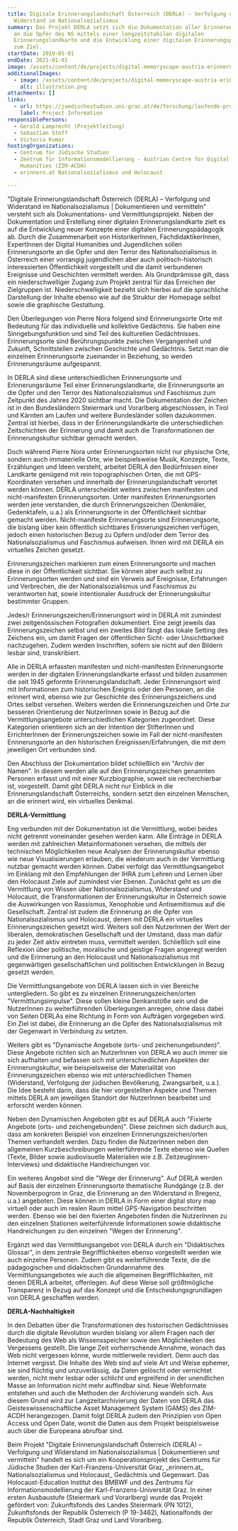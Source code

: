 ```yaml
---
title: Digitale Erinnerungslandschaft Österreich (DERLA) – Verfolgung und
  Widerstand im Nationalsozialismus
summary: Das Projekt DERLA setzt sich die Dokumentation aller Erinnerungszeichen
  an die Opfer des NS mittels einer langzeitstabilen digitalen
  Erinnerungslandkarte und die Entwicklung einer digitalen Erinnerungspädagogik
  zum Ziel.
startDate: 2019-01-01
endDate: 2021-01-01
image: /assets/content/de/projects/digital-memoryscape-austria-erinnerungslandschaft-persecution-and-resistance-during-ns-documentation/derla_neu.jpg
additionalImages:
  - image: /assets/content/de/projects/digital-memoryscape-austria-erinnerungslandschaft-persecution-and-resistance-during-ns-documentation/additionalImages/illustration.png
    alt: illustration.png
attachments: []
links:
  - url: https://juedischestudien.uni-graz.at/de/forschung/laufende-projekte/1/
    label: Project Information
responsiblePersons:
  - Gerald Lamprecht (Projektleitung)
  - Sebastian Stoff
  - Victoria Kumar
hostingOrganizations:
  - Centrum für Jüdische Studien
  - Zentrum für Informationsmodellierung - Austrian Centre for Digital
    Humanities (ZIM-ACDH)
  - erinnern.at Nationalsozialismus und Holocaust

---
```

"Digitale Erinnerungslandschaft Österreich (DERLA) – Verfolgung und Widerstand im Nationalsozialismus | Dokumentieren und vermitteln" versteht sich als Dokumentations- und Vermittlungsprojekt. Neben der Dokumentation und Erstellung einer digitalen Erinnerungslandkarte zielt es auf die Entwicklung neuer Konzepte einer digitalen Erinnerungspädagogik ab. Durch die Zusammenarbeit von HistorikerInnen, FachdidaktikerInnen, ExpertInnen der Digital Humanities und Jugendlichen sollen Erinnerungsorte an die Opfer und den Terror des Nationalsozialismus in Österreich einer vorrangig jugendlichen aber auch politisch-historisch interessierten Öffentlichkeit vorgestellt und die damit verbundenen Ereignisse und Geschichten vermittelt werden. Als Grundprämisse gilt, dass ein niederschwelliger Zugang zum Projekt zentral für das Erreichen der Zielgruppen ist. Niederschwelligkeit bezieht sich hierbei auf die sprachliche Darstellung der Inhalte ebenso wie auf die Struktur der Homepage selbst sowie die graphische Gestaltung.

Den Überlegungen von Pierre Nora folgend sind Erinnerungsorte Orte mit Bedeutung für das individuelle und kollektive Gedächtnis. Sie haben eine Sinngebungsfunktion und sind Teil des kulturellen Gedächtnisses. Erinnerungsorte sind Berührungspunkte zwischen Vergangenheit und Zukunft, Schnittstellen zwischen Geschichte und Gedächtnis. Setzt man die einzelnen Erinnerungsorte zueinander in Beziehung, so werden Erinnerungsräume aufgespannt.

In DERLA sind diese unterschiedlichen Erinnerungsorte und Erinnerungsräume Teil einer Erinnerungslandkarte, die Erinnerungsorte an die Opfer und den Terror des Nationalsozialismus und Faschismus zum Zeitpunkt des Jahres 2020 sichtbar macht. Die Dokumentation der Zeichen ist in den Bundesländern Steiermark und Vorarlberg abgeschlossen, in Tirol und Kärnten am Laufen und weitere Bundesländer sollen dazukommen. Zentral ist hierbei, dass in der Erinnerungslandkarte die unterschiedlichen Zeitschichten der Erinnerung und damit auch die Transformationen der Erinnerungskultur sichtbar gemacht werden.

Doch während Pierre Nora unter Erinnerungsorten nicht nur physische Orte, sondern auch immaterielle Orte, wie beispielsweise Musik, Konzepte, Texte, Erzählungen und Ideen versteht, arbeitet DERLA den Bedürfnissen einer Landkarte genügend mit rein topographischen Orten, die mit GPS-Koordinaten versehen und innerhalb der Erinnerungslandschaft verortet werden können. DERLA unterscheidet weiters zwischen manifesten und nicht-manifesten Erinnerungsorten. Unter manifesten Erinnerungsorten werden jene verstanden, die durch Erinnerungszeichen (Denkmäler, Gedenktafeln, u.a.) als Erinnerungsorte in der Öffentlichkeit sichtbar gemacht werden. Nicht-manifeste Erinnerungsorte sind Erinnerungsorte, die bislang über kein öffentlich sichtbares Erinnerungszeichen verfügen, jedoch einen historischen Bezug zu Opfern und/oder dem Terror des Nationalsozialismus und Faschismus aufweisen. Ihnen wird mit DERLA ein virtuelles Zeichen gesetzt.

Erinnerungszeichen markieren zum einen Erinnerungsorte und machen diese in der Öffentlichkeit sichtbar. Sie können aber auch selbst zu Erinnerungsorten werden und sind ein Verweis auf Ereignisse, Erfahrungen und Verbrechen, die der Nationalsozialismus und Faschismus zu verantworten hat, sowie intentionaler Ausdruck der Erinnerungskultur bestimmter Gruppen.

Jedes/r Erinnerungszeichen/Erinnerungsort wird in DERLA mit zumindest zwei zeitgenössischen Fotografien dokumentiert. Eine zeigt jeweils das Erinnerungszeichen selbst und ein zweites Bild fängt das lokale Setting des Zeichens ein, um damit Fragen der öffentlichen Sicht- oder Unsichtbarkeit nachzugehen. Zudem werden Inschriften, sofern sie nicht auf den Bildern lesbar sind, transkribiert.

Alle in DERLA erfassten manifesten und nicht-manifesten Erinnerungsorte werden in der digitalen Erinnerungslandkarte erfasst und bilden zusammen die seit 1945 geformte Erinnerungslandschaft. Jeder Erinnerungsort wird mit Informationen zum historischen Ereignis oder den Personen, an die erinnert wird, ebenso wie zur Geschichte des Erinnerungszeichens und Ortes selbst versehen. Weiters werden die Erinnerungszeichen und Orte zur besseren Orientierung der NutzerInnen sowie in Bezug auf die Vermittlungsangebote unterschiedlichen Kategorien zugeordnet. Diese Kategorien orientieren sich an der Intention der StifterInnen und ErrichterInnen der Erinnerungszeichen sowie im Fall der nicht-manifesten Erinnerungsorte an den historischen Ereignissen/Erfahrungen, die mit dem jeweiligen Ort verbunden sind.

Den Abschluss der Dokumentation bildet schließlich ein "Archiv der Namen". In diesem werden alle auf den Erinnerungszeichen genannten Personen erfasst und mit einer Kurzbiographie, soweit sie recherchierbar ist, vorgestellt. Damit gibt DERLA nicht nur Einblick in die Erinnerungslandschaft Österreichs, sondern setzt den einzelnen Menschen, an die erinnert wird, ein virtuelles Denkmal.

**DERLA-Vermittlung**

Eng verbunden mit der Dokumentation ist die Vermittlung, wobei beides nicht getrennt voneinander gesehen werden kann. Alle Einträge in DERLA werden mit zahlreichen Metainformationen versehen, die mittels der technischen Möglichkeiten neue Analysen der Erinnerungskultur ebenso wie neue Visualisierungen erlauben, die wiederum auch in der Vermittlung nutzbar gemacht werden können. Dabei verfolgt das Vermittlungsangebot im Einklang mit den Empfehlungen der IHRA zum Lehren und Lernen über den Holocaust Ziele auf zumindest vier Ebenen. Zunächst geht es um die Vermittlung von Wissen über Nationalsozialismus, Widerstand und Holocaust, die Transformationen der Erinnerungskultur in Österreich sowie die Auswirkungen von Rassismus, Xenophobie und Antisemitismus auf die Gesellschaft. Zentral ist zudem die Erinnerung an die Opfer von Nationalsozialismus und Holocaust, denen mit DERLA ein virtuelles Erinnerungszeichen gesetzt wird. Weiters soll den NutzerInnen der Wert der liberalen, demokratischen Gesellschaft und der Umstand, dass man dafür zu jeder Zeit aktiv eintreten muss, vermittelt werden. Schließlich soll eine Reflexion über politische, moralische und geistige Fragen angeregt werden und die Erinnerung an den Holocaust und Nationalsozialismus mit gegenwärtigen gesellschaftlichen und politischen Entwicklungen in Bezug gesetzt werden.

Die Vermittlungsangebote von DERLA lassen sich in vier Bereiche untergliedern. So gibt es zu einzelnen Erinnerungszeichen/orten "Vermittlungsimpulse". Diese sollen kleine Denkanstöße sein und die NutzerInnen zu weiterführenden Überlegungen anregen, ohne dass dabei von Seiten DERLAs eine Richtung in Form von Aufträgen vorgegeben wird. Ein Ziel ist dabei, die Erinnerung an die Opfer des Nationalsozialismus mit der Gegenwart in Verbindung zu setzten.

Weiters gibt es "Dynamische Angebote (orts- und zeichenungebunden)". Diese Angebote richten sich an NutzerInnen von DERLA wo auch immer sie sich aufhalten und befassen sich mit unterschiedlichen Aspekten der Erinnerungskultur, wie beispielsweise der Materialität von Erinnerungszeichen ebenso wie mit unterschiedlichen Themen (Widerstand, Verfolgung der jüdischen Bevölkerung, Zwangsarbeit, u.a.). Die Idee besteht darin, dass die hier vorgestellten Aspekte und Themen mittels DERLA am jeweiligen Standort der NutzerInnen bearbeitet und erforscht werden können.

Neben den Dynamischen Angeboten gibt es auf DERLA auch "Fixierte Angebote (orts- und zeichengebunden)". Diese zeichnen sich dadurch aus, dass am konkreten Beispiel von einzelnen Erinnerungszeichen/orten Themen verhandelt werden. Dazu finden die NutzerInnen neben den allgemeinen Kurzbeschreibungen weiterführende Texte ebenso wie Quellen (Texte, Bilder sowie audiovisuelle Materialien wie z.B. ZeitzeugInnen-Interviews) und didaktische Handreichungen vor.

Ein weiteres Angebot sind die "Wege der Erinnerung". Auf DERLA werden auf Basis der einzelnen Erinnerungsorte thematische Rundgänge (z.B. der Novemberpogrom in Graz, die Erinnerung an den Widerstand in Bregenz, u.a.) angeboten. Diese können in DERLA in Form einer digital story map virtuell oder auch im realen Raum mittel GPS-Navigation beschritten werden. Ebenso wie bei den fixierten Angeboten finden die NutzerInnen zu den einzelnen Stationen weiterführende Informationen sowie didaktische Handreichungen zu den einzelnen "Wegen der Erinnerung".

Ergänzt wird das Vermittlungsangebot von DERLA durch ein "Didaktisches Glossar", in dem zentrale Begrifflichkeiten ebenso vorgestellt werden wie auch einzelne Personen. Zudem gibt es weiterführende Texte, die die pädagogischen und didaktischen Grundannahme des Vermittlungsangebotes wie auch die allgemeinen Begrifflichkeiten, mit denen DERLA arbeitet, offenlegen. Auf diese Weise soll größtmögliche Transparenz in Bezug auf das Konzept und die Entscheidungsgrundlagen von DERLA geschaffen werden.

**DERLA-Nachhaltigkeit**

In den Debatten über die Transformationen des historischen Gedächtnisses durch die digitale Revolution wurden bislang vor allem Fragen nach der Bedeutung des Web als Wissensspeicher sowie den Möglichkeiten des Vergessens gestellt. Die lange Zeit vorherrschende Annahme, wonach das Web nicht vergessen könne, wurde mittlerweile revidiert. Denn auch das Internet vergisst. Die Inhalte des Web sind auf viele Art und Weise ephemer, sie sind flüchtig und unzuverlässig, da Daten gelöscht oder vernichtet werden, nicht mehr lesbar oder schlicht und ergreifend in der unendlichen Masse an Information nicht mehr auffindbar sind. Neue Webformate entstehen und auch die Methoden der Archivierung wandeln sich. Aus diesem Grund wird zur Langzeitarchivierung der Daten von DERLA das Geisteswissenschaftliche Asset Management System (GAMS) des ZIM-ACDH herangezogen. Damit folgt DERLA zudem den Prinzipien von Open Access und Open Date, womit die Daten aus dem Projekt beispielsweise auch über die Europeana abrufbar sind.

Beim Projekt "Digitale Erinnerungslandschaft Österreich (DERLA) – Verfolgung und Widerstand im Nationalsozialismus | Dokumentieren und vermitteln" handelt es sich um ein Kooperationsprojekt des Centrums für Jüdische Studien der Karl-Franzens-Universität Graz, \_erinnern.at\_ Nationalsozialismus und Holocaust\_ Gedächtnis und Gegenwart. Das Holocaust-Education Institut des BMBWF und des Zentrums für Informationsmodellierung der Karl-Franzens-Universität Graz. In einer ersten Ausbaustufe (Steiermark und Vorarlberg) wurde das Projekt gefördert von: Zukunftsfonds des Landes Steiermark (PN 1012), Zukunftsfonds der Republik Österreich (P 19-3462), Nationalfonds der Republik Österreich, Stadt Graz und Land Vorarlberg.
